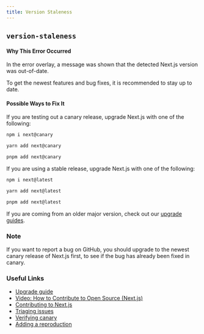 ```yaml
---
title: Version Staleness
---
```


## `version-staleness`

#### Why This Error Occurred

In the error overlay, a message was shown that the detected Next.js version was out-of-date.

To get the newest features and bug fixes, it is recommended to stay up to date.

#### Possible Ways to Fix It

If you are testing out a canary release, upgrade Next.js with one of the following:

```bash filename="Terminal"
npm i next@canary
```

```bash filename="Terminal"
yarn add next@canary
```

```bash filename="Terminal"
pnpm add next@canary
```

If you are using a stable release, upgrade Next.js with one of the following:

```bash filename="Terminal"
npm i next@latest
```

```bash filename="Terminal"
yarn add next@latest
```

```bash filename="Terminal"
pnpm add next@latest
```

If you are coming from an older major version, check out our [upgrade guides](/docs/upgrading).

### Note

If you want to report a bug on GitHub, you should upgrade to the newest canary release of Next.js first, to see if the bug has already been fixed in canary.

### Useful Links

- [Upgrade guide](/docs/upgrading)
- [Video: How to Contribute to Open Source (Next.js)](https://www.youtube.com/watch?v=cuoNzXFLitc)
- [Contributing to Next.js](https://github.com/vercel/next.js/blob/canary/contributing.md)
- [Triaging issues](https://github.com/vercel/next.js/blob/canary/contributing/repository/triaging.md)
- [Verifying canary](https://github.com/vercel/next.js/blob/canary/.github/actions/issue-validator/canary.md)
- [Adding a reproduction](https://github.com/vercel/next.js/blob/canary/.github/actions/issue-validator/repro.md)
